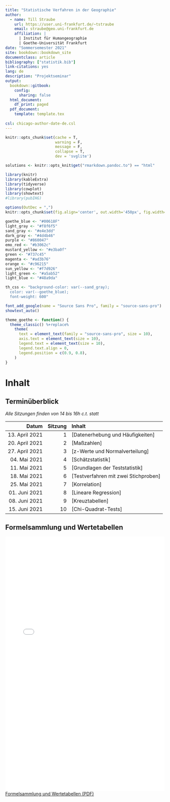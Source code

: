 ```yaml
---
title: "Statistische Verfahren in der Geographie"
author:
  - name: Till Straube
    url: https://user.uni-frankfurt.de/~tstraube
    email: straube@geo.uni-frankfurt.de
    affiliation: |
      | Institut für Humangeographie
      | Goethe-Universität Frankfurt
date: "Sommersemester 2021"
site: bookdown::bookdown_site
documentclass: article
bibliography: ["statistik.bib"]
link-citations: yes
lang: de
description: "Projektseminar"
output:
  bookdown::gitbook:
    config:
      sharing: false
  html_document:
    df_print: paged
  pdf_document:
    template: template.tex
  
csl: chicago-author-date-de.csl
---
```


```r
knitr::opts_chunk$set(cache = T,
                      warning = F,
                      message = F,
                      collapse = T,
                      dev = 'svglite')

solutions <- knitr::opts_knit$get("rmarkdown.pandoc.to") == "html"

library(knitr)
library(kableExtra)
library(tidyverse)
library(cowplot)
library(showtext)
#library(pubIHG)

options(OutDec = ",")
knitr::opts_chunk$set(fig.align='center', out.width='450px', fig.width=5, fig.height=3, echo=FALSE, warning=FALSE, message=FALSE, fig.pos = 'h')

goethe_blue <- "#00618F"
light_gray <- "#f8f6f5"
sand_gray <- "#e4e3dd"
dark_gray <- "#4d4b46"
purple <- "#860047"
emo_red <- "#b3062c"
mustard_yellow <- "#e3ba0f"
green <- "#737c45"
magenta <- "#ad3b76"
orange <- "#c96215"
sun_yellow <- "#f7d926"
light_green <- "#a5ab52"
light_blue <- "#48a9da"

th_css <- "background-color: var(--sand_gray);
  color: var(--goethe_blue);
  font-weight: 600"

font_add_google(name = "Source Sans Pro", family = "source-sans-pro")
showtext_auto()

theme_goethe <- function() {
  theme_classic() %+replace%
    theme(
      text = element_text(family = "source-sans-pro", size = 10),
      axis.text = element_text(size = 10),
      legend.text = element_text(size = 10),
      legend.text.align = 0,
      legend.position = c(0.9, 0.8),
    )
}
```

# Inhalt {-}

## Terminüberblick {-}

*Alle Sitzungen finden von 14 bis 16h c.t. statt*

Datum                 | Sitzung | Inhalt
--------------------: | ------: | :-----------------------------------
13. April 2021        | 1       | [Datenerhebung und Häufigkeiten]
20. April 2021        | 2       | [Maßzahlen]
27. April 2021        | 3       | [z-Werte und Normalverteilung]
04. Mai 2021          | 4       | [Schätzstatistik]
11. Mai 2021          | 5       | [Grundlagen der Teststatistik]
18. Mai 2021          | 6       | [Testverfahren mit zwei Stichproben]
25. Mai 2021          | 7       | [Korrelation]
01. Juni 2021         | 8       | [Lineare Regression]
08. Juni 2021         | 9       | [Kreuztabellen]
15. Juni 2021         | 10      | [Chi-Quadrat-Tests]

## Formelsammlung und Wertetabellen {-}

![](Formelsammlung und Wertetabellen.pdf){width=100% height=800px}
[Formelsammlung und Wertetabellen (PDF)](Formelsammlung und Wertetabellen.pdf){target="_blank"}
